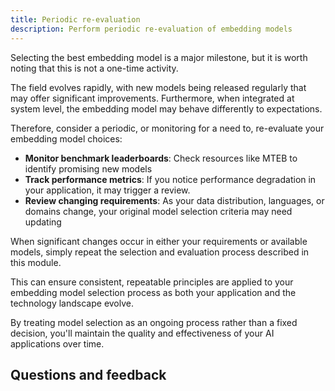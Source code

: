 ```yaml
---
title: Periodic re-evaluation
description: Perform periodic re-evaluation of embedding models
---
```



Selecting the best embedding model is a major milestone, but it is worth noting that this is not a one-time activity.

The field evolves rapidly, with new models being released regularly that may offer significant improvements. Furthermore, when integrated at system level, the embedding model may behave differently to expectations.

Therefore, consider a periodic, or monitoring for a need to, re-evaluate your embedding model choices:

- **Monitor benchmark leaderboards**: Check resources like MTEB to identify promising new models
- **Track performance metrics**: If you notice performance degradation in your application, it may trigger a review.
- **Review changing requirements**: As your data distribution, languages, or domains change, your original model selection criteria may need updating

When significant changes occur in either your requirements or available models, simply repeat the selection and evaluation process described in this module.

This can ensure consistent, repeatable principles are applied to your embedding model selection process as both your application and the technology landscape evolve.

By treating model selection as an ongoing process rather than a fixed decision, you'll maintain the quality and effectiveness of your AI applications over time.

## Questions and feedback


<DocsFeedback/>
